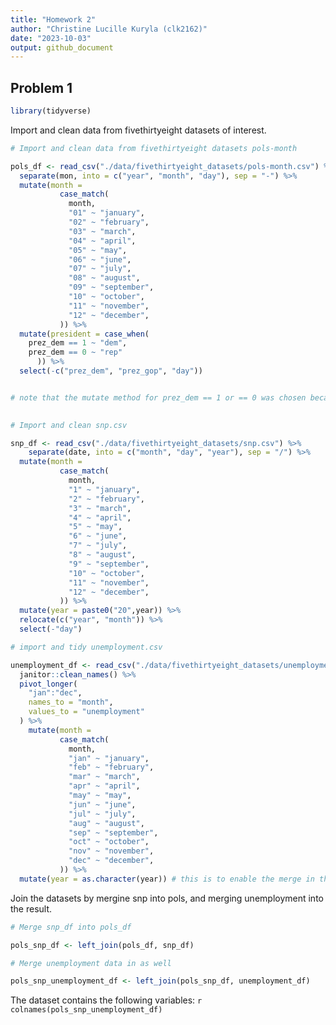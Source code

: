 ```yaml
---
title: "Homework 2"
author: "Christine Lucille Kuryla (clk2162)"
date: "2023-10-03"
output: github_document
---
```


## Problem 1

```r
library(tidyverse)
```

Import and clean data from fivethirtyeight datasets of interest.

```r

# Import and clean data from fivethirtyeight datasets pols-month

pols_df <- read_csv("./data/fivethirtyeight_datasets/pols-month.csv") %>% 
  separate(mon, into = c("year", "month", "day"), sep = "-") %>% 
  mutate(month = 
           case_match(
             month,
             "01" ~ "january",
             "02" ~ "february",
             "03" ~ "march",
             "04" ~ "april",
             "05" ~ "may",
             "06" ~ "june",
             "07" ~ "july",
             "08" ~ "august",
             "09" ~ "september",
             "10" ~ "october",
             "11" ~ "november",
             "12" ~ "december",
           )) %>%
  mutate(president = case_when(
    prez_dem == 1 ~ "dem",
    prez_dem == 0 ~ "rep"
      )) %>% 
  select(-c("prez_dem", "prez_gop", "day"))


# note that the mutate method for prez_dem == 1 or == 0 was chosen because of the code book, and because there exists values of "2" in prez_gop, which does not agree with the code book. Here we are assuming that prez_rep = 2 and prez_dem = 0 means that the president was republican. 
  

# Import and clean snp.csv 

snp_df <- read_csv("./data/fivethirtyeight_datasets/snp.csv") %>% 
    separate(date, into = c("month", "day", "year"), sep = "/") %>% 
  mutate(month = 
           case_match(
             month,
             "1" ~ "january",
             "2" ~ "february",
             "3" ~ "march",
             "4" ~ "april",
             "5" ~ "may",
             "6" ~ "june",
             "7" ~ "july",
             "8" ~ "august",
             "9" ~ "september",
             "10" ~ "october",
             "11" ~ "november",
             "12" ~ "december",
           )) %>%
  mutate(year = paste0("20",year)) %>%
  relocate(c("year", "month")) %>%
  select(-"day")

# import and tidy unemployment.csv

unemployment_df <- read_csv("./data/fivethirtyeight_datasets/unemployment.csv") %>% 
  janitor::clean_names() %>% 
  pivot_longer(
    "jan":"dec",
    names_to = "month",
    values_to = "unemployment"
  ) %>% 
    mutate(month = 
           case_match(
             month,
             "jan" ~ "january",
             "feb" ~ "february",
             "mar" ~ "march",
             "apr" ~ "april",
             "may" ~ "may",
             "jun" ~ "june",
             "jul" ~ "july",
             "aug" ~ "august",
             "sep" ~ "september",
             "oct" ~ "october",
             "nov" ~ "november",
             "dec" ~ "december",
           )) %>% 
  mutate(year = as.character(year)) # this is to enable the merge in the next step

```

Join the datasets by mergine snp into pols, and merging unemployment into the result.

```r

# Merge snp_df into pols_df

pols_snp_df <- left_join(pols_df, snp_df)

# Merge unemployment data in as well

pols_snp_unemployment_df <- left_join(pols_snp_df, unemployment_df)

```

The dataset contains the following variables: `r colnames(pols_snp_unemployment_df)`
